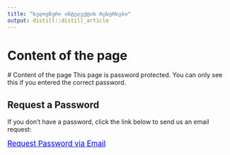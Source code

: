 ```yaml
---
title: "ხელოვნური ინტელექტის რესურსები"
output: distill::distill_article
---
```


<script>
  // Prompt for password
  let password = prompt("Enter the password:");

  // Hide content by default
  document.body.style.display = "none";

  // Check the password
  if (password === "ai_tools") {
    document.body.style.display = "block";
  } else {
    alert("Wrong password!");
    window.location.href = "/";
  }
</script>

# Content of the page


<div>
  # Content of the page
  This page is password protected. You can only see this if you entered the correct password.
</div>


## Request a Password
  If you don’t have a password, click the link below to send us an email request:

  <a href="mailto:your-email@example.com?subject=Password%20Request&body=Hello,%0A%0AI would like to request access to the protected page.%0A%0AThank you!" 
     target="_blank" style="font-size: 1.2em; color: blue;">
     Request Password via Email
  </a>
</div>